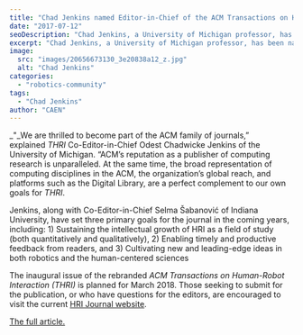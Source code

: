 ```yaml
---
title: "Chad Jenkins named Editor-in-Chief of the ACM Transactions on Human-Robot Interaction (THRI)"
date: "2017-07-12"
seoDescription: "Chad Jenkins, a University of Michigan professor, has been named Editor-in-Chief of the ACM Transactions on Human-Robot Interaction (THRI)."
excerpt: "Chad Jenkins, a University of Michigan professor, has been named Editor-in-Chief of the ACM Transactions on Human-Robot Interaction (THRI)."
image:
  src: "images/20656673130_3e20838a12_z.jpg"
  alt: "Chad Jenkins"
categories:
  - "robotics-community"
tags:
  - "Chad Jenkins"
author: "CAEN"
---
```


_"_We are thrilled to become part of the ACM family of journals,” explained _THRI_ Co-Editor-in-Chief Odest Chadwicke Jenkins of the University of Michigan. “ACM’s reputation as a publisher of computing research is unparalleled. At the same time, the broad representation of computing disciplines in the ACM, the organization’s global reach, and platforms such as the Digital Library, are a perfect complement to our own goals for _THRI_.

Jenkins, along with Co-Editor-in-Chief Selma Šabanović of Indiana University, have set three primary goals for the journal in the coming years, including: 1) Sustaining the intellectual growth of HRI as a field of study (both quantitatively and qualitatively), 2) Enabling timely and productive feedback from readers, and 3) Cultivating new and leading-edge ideas in both robotics and the human-centered sciences

The inaugural issue of the rebranded _ACM Transactions on Human-Robot Interaction (THRI)_ is planned for March 2018. Those seeking to submit for the publication, or who have questions for the editors, are encouraged to visit the current [HRI Journal website](http://humanrobotinteraction.org/journal-introduction/).

[The full article.](http://www.acm.org/media-center/2017/july/thri-new-journal)
